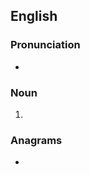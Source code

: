 ==English==

===Pronunciation===
* {{IPA|en|/kuːts/}}

===Noun===
{{head|en|noun form}}

# {{plural of|en|coot}}

===Anagrams===
* {{anagrams|en|a=coost|Cotos|SCOOT|Scoto-|coost|costo-|cotso|scoot|scoto-|tocos}}